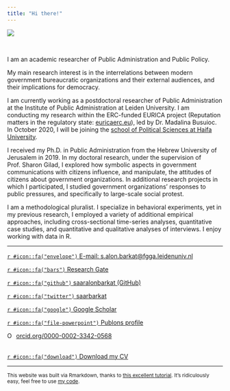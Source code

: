 ---
title: "Hi there!"
---

<div style="width:150px; height=150px">
![](images/saaralonbarkat.jpg)
</div>
 
<br>

I am an academic researcher of Public Administration and Public Policy. 

My main research interest is in the interrelations between modern government bureaucratic organizations and their external audiences, and their implications for democracy.

I am currently working as a postdoctoral researcher of Public Administration at the Institute of Public Administration at Leiden University. I am conducting my research within the ERC-funded EURICA project (Reputation matters in the regulatory state: [euricaerc.eu](http://euricaerc.eu/)), led by Dr. Madalina Busuioc. In October 2020, I will be joining the [school of Political Sciences at Haifa University](https://poli.hevra.haifa.ac.il/index.php?option=com_sppagebuilder&view=page&id=3&Itemid=539&lang=en). 

I received my Ph.D. in Public Administration from the Hebrew University of Jerusalem in 2019. In my doctoral research, under the supervision of Prof. Sharon Gilad, I explored how symbolic aspects in government communications with citizens influence, and manipulate, the attitudes of citizens about government organizations. In additional research projects in which I participated, I studied government organizations' responses to public pressures, and specifically to large-scale social protest.

I am a methodological pluralist. I specialize in behavioral experiments, yet in my previous research, I employed a variety of additional empirical approaches, including cross-sectional time-series analyses, quantitative case studies, and quantitative and qualitative analyses of interviews. I enjoy working with data in R.


---

[`r #icon::fa("envelope")` E-mail: s.alon.barkat@fgga.leidenuniv.nl](mailto:s.alon.barkat@fgga.leidenuniv.nl)

[`r #icon::fa("bars")` Research Gate](https://www.researchgate.net/profile/Saar_Alon-Barkat)  

[`r #icon::fa("github")` saaralonbarkat (GitHub)](https://github.com/saaralonbarkat)

[`r #icon::fa("twitter")` saarbarkat](https://twitter.com/saarbarkat)

[`r #icon::fa("google")` Google Scholar](https://scholar.google.co.il/citations?user=KF2FL04AAAAJ&hl=en&oi=ao)

[`r #icon::fa("file-powerpoint")` Publons profile](https://publons.com/researcher/1367408/saar-alon-barkat/)

<div itemscope itemtype="https://schema.org/Person"><a itemprop="sameAs" content="https://orcid.org/0000-0002-3342-0568" href="https://orcid.org/0000-0002-3342-0568" target="orcid.widget" rel="noopener noreferrer" style="vertical-align:top;"><img src="https://orcid.org/sites/default/files/images/orcid_16x16.png" style="width:1em;margin-right:.5em;" alt="ORCID iD icon">orcid.org/0000-0002-3342-0568</a></div>

<br>
[`r #icon::fa("download")` Download my CV](https://github.com/saaralonbarkat/site/raw/master/files/Saar%20Alon-Barkat%20CV%2006.01.20.pdf) 




---

<sub>This website was built via Rmarkdown, thanks to [this excellent tutorial](http://nickstrayer.me/RMarkdown_Sites_tutorial/). It's ridiculously easy, feel free to use [my code](https://github.com/saaralonbarkat/personal-site).</sub>   



